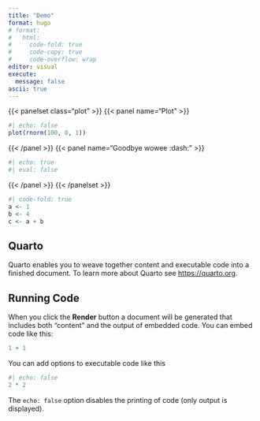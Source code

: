 ```yaml
---
title: "Demo"
format: hugo
# format:
#   html:
#     code-fold: true
#     code-copy: true
#     code-overflow: wrap
editor: visual
execute:
  message: false
ascii: true
---
```


{{< panelset class="plot" >}}
{{< panel name="Plot" >}}

```r
#| echo: false
plot(rnorm(100, 0, 1))
```
{{< /panel >}}
{{< panel name="Goodbye wowee :dash:" >}}
```r
#| echo: true
#| eval: false
```
{{< /panel >}}
{{< /panelset >}}

```r
#| code-fold: true
a <- 1
b <- 4
c <- a + b
```

## Quarto

Quarto enables you to weave together content and executable code into a finished document. To learn more about Quarto see <https://quarto.org>.

## Running Code

When you click the **Render** button a document will be generated that includes both "content" and the output of embedded code. You can embed code like this:

```r
1 + 1
```

You can add options to executable code like this

```r
#| echo: false
2 * 2
```

The `echo: false` option disables the printing of code (only output is displayed).
